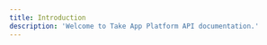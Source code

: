 ```yaml
---
title: Introduction
description: 'Welcome to Take App Platform API documentation.'
---
```


<CardGroup cols={2}>
  <Card
    title="API References"
    icon="code"
    href="https://takeapp.mintlify.app/api-reference/introduction"
  >

  </Card>
</CardGroup>
